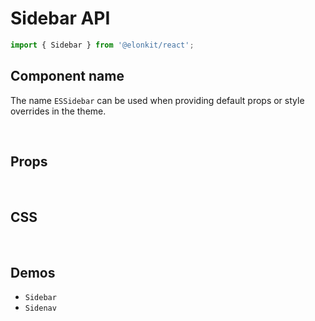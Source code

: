 
<Meta title="Components API/Sidebar" />

# Sidebar API

```js
import { Sidebar } from '@elonkit/react';
```

## Component name

The name `ESSidebar` can be used when providing default props or style overrides in the theme.

<br />

## Props

<TableInterface variant="props" name="SidebarProps" />

<br />

## CSS

<TableInterface variant="css" name="SidebarClasses" />

<br />

## Demos

<ul>
  <li>
    <LinkTo kind="components-Sidebar" story="demo">
      <code>Sidebar</code>
    </LinkTo>
  </li>
  <li>
    <LinkTo kind="components-Sidenav" story="demo">
      <code>Sidenav</code>
    </LinkTo>
  </li>
</ul>
